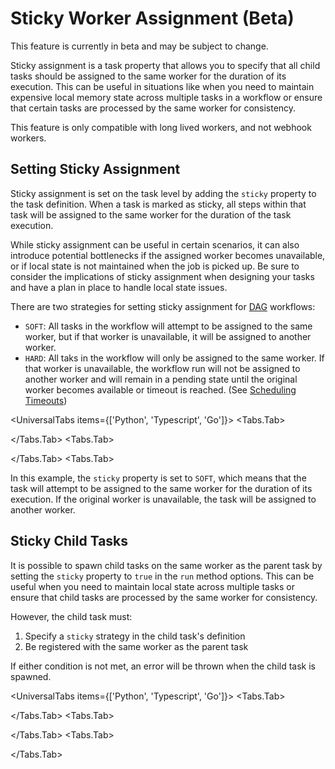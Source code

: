 
# Sticky Worker Assignment (Beta)

<Callout type="info">
  This feature is currently in beta and may be subject to change.
</Callout>

Sticky assignment is a task property that allows you to specify that all child tasks should be assigned to the same worker for the duration of its execution. This can be useful in situations like when you need to maintain expensive local memory state across multiple tasks in a workflow or ensure that certain tasks are processed by the same worker for consistency.

<Callout type="warning">
  This feature is only compatible with long lived workers, and not webhook
  workers.
</Callout>

## Setting Sticky Assignment

Sticky assignment is set on the task level by adding the `sticky` property to the task definition. When a task is marked as sticky, all steps within that task will be assigned to the same worker for the duration of the task execution.

<Callout type="warning">
  While sticky assignment can be useful in certain scenarios, it can also
  introduce potential bottlenecks if the assigned worker becomes unavailable, or
  if local state is not maintained when the job is picked up. Be sure to
  consider the implications of sticky assignment when designing your tasks and
  have a plan in place to handle local state issues.
</Callout>

There are two strategies for setting sticky assignment for [DAG](./dags.mdx) workflows:

- `SOFT`: All tasks in the workflow will attempt to be assigned to the same worker, but if that worker is unavailable, it will be assigned to another worker.
- `HARD`: All taks in the workflow will only be assigned to the same worker. If that worker is unavailable, the workflow run will not be assigned to another worker and will remain in a pending state until the original worker becomes available or timeout is reached. (See [Scheduling Timeouts](./timeouts.mdx#task-level-timeouts))

<UniversalTabs items={['Python', 'Typescript', 'Go']}>
  <Tabs.Tab>

<Snippet src={snippets.python.sticky_workers.worker.sticky_worker} />

  </Tabs.Tab>
  <Tabs.Tab>

<Snippet src={snippets.typescript.sticky.workflow.sticky_task} />

  </Tabs.Tab>
  <Tabs.Tab>

<Snippet src={snippets.go.sticky_workers.main.sticky_dag} />
  </Tabs.Tab>
</UniversalTabs>

In this example, the `sticky` property is set to `SOFT`, which means that the task will attempt to be assigned to the same worker for the duration of its execution. If the original worker is unavailable, the task will be assigned to another worker.

## Sticky Child Tasks

It is possible to spawn child tasks on the same worker as the parent task by setting the `sticky` property to `true` in the `run` method options. This can be useful when you need to maintain local state across multiple tasks or ensure that child tasks are processed by the same worker for consistency.

However, the child task must:

1. Specify a `sticky` strategy in the child task's definition
2. Be registered with the same worker as the parent task

If either condition is not met, an error will be thrown when the child task is spawned.

<UniversalTabs items={['Python', 'Typescript', 'Go']}>
  <Tabs.Tab>

<Snippet src={snippets.python.sticky_workers.worker.sticky_child} />

  </Tabs.Tab>
  <Tabs.Tab>

<Snippet src={snippets.typescript.sticky.workflow.sticky_task} />

  </Tabs.Tab>
  <Tabs.Tab>

<Snippet src={snippets.go.sticky_workers.main.sticky_child} />

  </Tabs.Tab>
</UniversalTabs>
